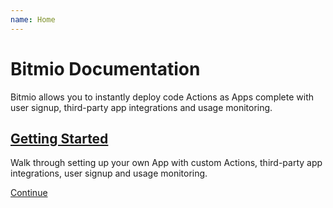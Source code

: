 ```yaml
---
name: Home
---
```



# Bitmio Documentation

Bitmio allows you to instantly deploy code Actions as Apps complete with user signup, third-party app integrations and usage monitoring.

## [Getting Started](/guide/00-getting-started)

Walk through setting up your own App with custom Actions, third-party app integrations, user signup and usage monitoring.

[Continue](/guide/00-getting-started)